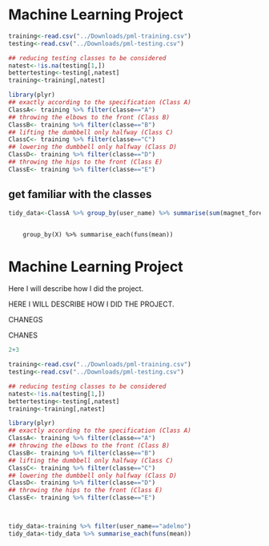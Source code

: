 Machine Learning Project
========================================================

```r
training<-read.csv("../Downloads/pml-training.csv")
testing<-read.csv("../Downloads/pml-testing.csv")

## reducing testing classes to be considered
natest<-!is.na(testing[1,])
bettertesting<-testing[,natest]
training<-training[,natest]
```


```r
library(plyr)
## exactly according to the specification (Class A)
ClassA<- training %>% filter(classe=="A") 
## throwing the elbows to the front (Class B)
ClassB<- training %>% filter(classe=="B") 
## lifting the dumbbell only halfway (Class C)
ClassC<- training %>% filter(classe=="C")
## lowering the dumbbell only halfway (Class D)
ClassD<- training %>% filter(classe=="D") 
## throwing the hips to the front (Class E)
ClassE<- training %>% filter(classe=="E") 
```
## get familiar with the classes

```r
tidy_data<-ClassA %>% group_by(user_name) %>% summarise(sum(magnet_forearm_z))
        
```
        group_by(X) %>% summarise_each(funs(mean))






Machine Learning Project
========================================================


Here I will describe how I did the project.


HERE I WILL DESCRIBE HOW I DID THE PROJECT.


CHANEGS


CHANES

```r
2+3
```

```r

training<-read.csv("../Downloads/pml-training.csv")
testing<-read.csv("../Downloads/pml-testing.csv")

## reducing testing classes to be considered
natest<-!is.na(testing[1,])
bettertesting<-testing[,natest]
training<-training[,natest]

library(plyr)
## exactly according to the specification (Class A)
ClassA<- training %>% filter(classe=="A") 
## throwing the elbows to the front (Class B)
ClassB<- training %>% filter(classe=="B") 
## lifting the dumbbell only halfway (Class C)
ClassC<- training %>% filter(classe=="C")
## lowering the dumbbell only halfway (Class D)
ClassD<- training %>% filter(classe=="D") 
## throwing the hips to the front (Class E)
ClassE<- training %>% filter(classe=="E") 



tidy_data<-training %>% filter(user_name=="adelmo")
tidy_data<-tidy_data %>% summarise_each(funs(mean))
```